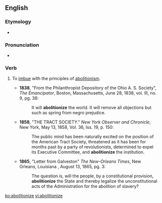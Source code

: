 ==English==

===Etymology===
* {{suffix|abolition|ize}}

===Pronunciation===
* {{a|US}} {{IPA|/ˌæb.əˈlɪʃ.n̩ˌaɪz/}}

===Verb===
{{en-verb|abolitioniz|es}}

# {{context|transitive|rare|obsolete}} To [[imbue]] with the principles of [[abolitionism]].
#*'''1838''',  "From the Philanthropist Depository of the Ohio A. S. Society", ''The Emancipator'', Boston, Massachusetts, June 28, 1838, vol. III, no. 9, pg. 36:
#*:It will '''abolitionize''' the world. It will remove all objections but such as spring from negro prejudice.
#*'''1858''', "THE TRACT SOCIETY." ''New York Observer and Chronicle'', New York, May 13, 1858, Vol. 36, Iss. 19, p. 150:
#*:The public mind has been naturally excited on the position of the American Tract Society, threatened as it has been for months past by a party of revolutionists, determined to expel its Executive Committee, and '''abolitionize''' the institution.
#*'''1865''', "Letter from Galveston" ''The New-Orleans Times'', New Orleans, Louisiana , August 13, 1865, pg. 3:
#*:The question is, will the people, by a constitutional provision, '''abolitionize''' the State and thereby legalize the unconstitutional acts of the Administration for the abolition of slavery?

[[ko:abolitionize]]
[[vi:abolitionize]]